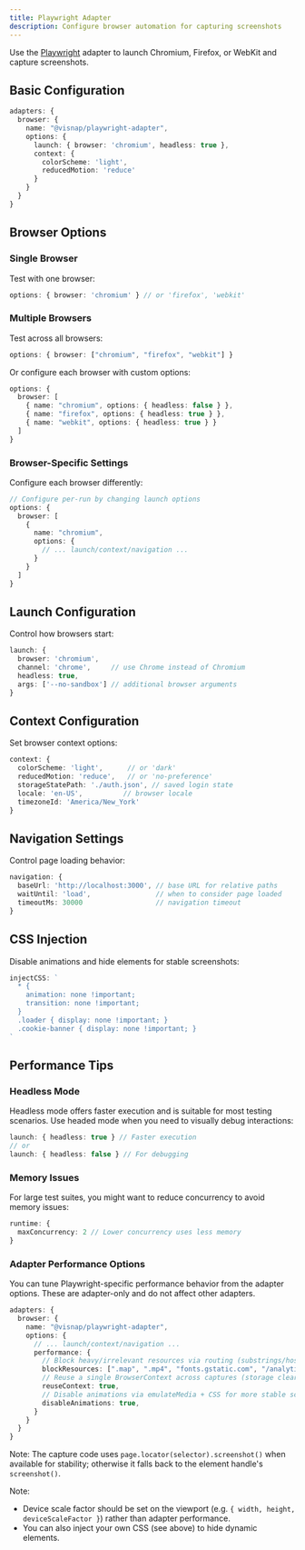 ```yaml
---
title: Playwright Adapter
description: Configure browser automation for capturing screenshots
---
```


Use the [Playwright](https://playwright.dev/) adapter to launch Chromium, Firefox, or WebKit and capture screenshots.

## Basic Configuration

```typescript
adapters: {
  browser: {
    name: "@visnap/playwright-adapter",
    options: {
      launch: { browser: 'chromium', headless: true },
      context: {
        colorScheme: 'light',
        reducedMotion: 'reduce'
      }
    }
  }
}
```

## Browser Options

### Single Browser

Test with one browser:

```typescript
options: { browser: 'chromium' } // or 'firefox', 'webkit'
```

### Multiple Browsers

Test across all browsers:

```typescript
options: { browser: ["chromium", "firefox", "webkit"] }
```

Or configure each browser with custom options:

```typescript
options: { 
  browser: [
    { name: "chromium", options: { headless: false } },
    { name: "firefox", options: { headless: true } },
    { name: "webkit", options: { headless: true } }
  ]
}
```

### Browser-Specific Settings

Configure each browser differently:

```typescript
// Configure per-run by changing launch options
options: {
  browser: [
    {
      name: "chromium",
      options: {
        // ... launch/context/navigation ...
      }
    }
  ]
}
```

## Launch Configuration

Control how browsers start:

```typescript
launch: {
  browser: 'chromium',
  channel: 'chrome',     // use Chrome instead of Chromium
  headless: true,
  args: ['--no-sandbox'] // additional browser arguments
}
```

## Context Configuration

Set browser context options:

```typescript
context: {
  colorScheme: 'light',      // or 'dark'
  reducedMotion: 'reduce',   // or 'no-preference'
  storageStatePath: './auth.json', // saved login state
  locale: 'en-US',          // browser locale
  timezoneId: 'America/New_York'
}
```

## Navigation Settings

Control page loading behavior:

```typescript
navigation: {
  baseUrl: 'http://localhost:3000', // base URL for relative paths
  waitUntil: 'load',                // when to consider page loaded
  timeoutMs: 30000                  // navigation timeout
}
```

## CSS Injection

Disable animations and hide elements for stable screenshots:

```typescript
injectCSS: `
  * {
    animation: none !important;
    transition: none !important;
  }
  .loader { display: none !important; }
  .cookie-banner { display: none !important; }
`
```

## Performance Tips

### Headless Mode

Headless mode offers faster execution and is suitable for most testing scenarios. Use headed mode when you need to visually debug interactions:

```typescript
launch: { headless: true } // Faster execution
// or
launch: { headless: false } // For debugging
```

### Memory Issues

For large test suites, you might want to reduce concurrency to avoid memory issues:

```typescript
runtime: {
  maxConcurrency: 2 // Lower concurrency uses less memory
}
```

### Adapter Performance Options

You can tune Playwright-specific performance behavior from the adapter options. These are adapter-only and do not affect other adapters.

```typescript
adapters: {
  browser: {
    name: "@visnap/playwright-adapter",
    options: {
      // ... launch/context/navigation ...
      performance: {
        // Block heavy/irrelevant resources via routing (substrings/hostnames/extensions)
        blockResources: [".map", ".mp4", "fonts.gstatic.com", "/analytics"],
        // Reuse a single BrowserContext across captures (storage cleared between runs)
        reuseContext: true,
        // Disable animations via emulateMedia + CSS for more stable screenshots
        disableAnimations: true,
      }
    }
  }
}
```

Note: The capture code uses `page.locator(selector).screenshot()` when available for stability; otherwise it falls back to the element handle's `screenshot()`.

Note:
- Device scale factor should be set on the viewport (e.g. `{ width, height, deviceScaleFactor }`) rather than adapter performance.
- You can also inject your own CSS (see above) to hide dynamic elements.
